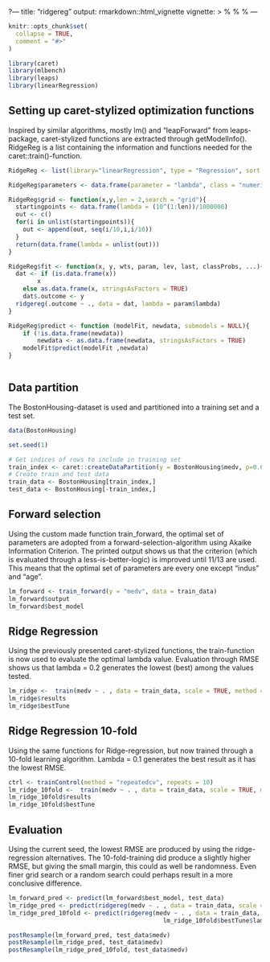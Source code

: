 ?---
title: "ridgereg"
output: rmarkdown::html_vignette
vignette: >
  %\VignetteIndexEntry{ridgereg}
  %\VignetteEngine{knitr::rmarkdown}
  %\VignetteEncoding{UTF-8}
---

```r
knitr::opts_chunk$set(
  collapse = TRUE,
  comment = "#>"
)
```

```r
library(caret)
library(mlbench)
library(leaps)
library(linearRegression)
```

## Setting up caret-stylized optimization functions

Inspired by similar algorithms, mostly lm() and "leapForward" from leaps-package, caret-stylized functions are extracted through getModelInfo(). RidgeReg is a list containing the information and functions needed for the caret::train()-function.

```r
RidgeReg <- list(library="linearRegression", type = "Regression", sort = NULL, prob = NULL)

RidgeReg$parameters <- data.frame(parameter = "lambda", class = "numeric", label = "lambda")

RidgeReg$grid <- function(x,y,len = 2,search = "grid"){
  startingpoints <- data.frame(lambda = (10^(1:len))/1000000)
  out <- c()
  for(i in unlist(startingpoints)){
    out <- append(out, seq(i/10,i,i/10))
  }
  return(data.frame(lambda = unlist(out)))
}

RidgeReg$fit <- function(x, y, wts, param, lev, last, classProbs, ...){
  dat <- if (is.data.frame(x)) 
        x
    else as.data.frame(x, stringsAsFactors = TRUE)
    dat$.outcome <- y
  ridgereg(.outcome ~ ., data = dat, lambda = param$lambda)
}

RidgeReg$predict <- function (modelFit, newdata, submodels = NULL){
    if (!is.data.frame(newdata)) 
        newdata <- as.data.frame(newdata, stringsAsFactors = TRUE)
    modelFit$predict(modelFit ,newdata)
}



```

## Data partition

The BostonHousing-dataset is used and partitioned into a training set and a test set.

```r
data(BostonHousing)

set.seed(1)

# Get indices of rows to include in training set
train_index <- caret::createDataPartition(y = BostonHousing$medv, p=0.6, list=FALSE, times=1)
# Create train and test data
train_data <- BostonHousing[train_index,]
test_data <- BostonHousing[-train_index,]

```

## Forward selection

Using the custom made function train_forward, the optimal set of parameters are adopted from a forward-selection-algorithm using Akaike Information Criterion. The printed output shows us that the criterion (which is evaluated through a less-is-better-logic) is improved until 11/13 are used. This means that the optimal set of parameters are every one except "indus" and "age".

```r
lm_forward <- train_forward(y = "medv", data = train_data)
lm_forward$output
lm_forward$best_model

```

## Ridge Regression

Using the previously presented caret-stylized functions, the train-function is now used to evaluate the optimal lambda value. Evaluation through RMSE shows us that lambda = 0.2 generates the lowest (best) among the values tested.

```r
lm_ridge <-  train(medv ~ . , data = train_data, scale = TRUE, method = RidgeReg, tuneLength = 10)
lm_ridge$results
lm_ridge$bestTune
```

## Ridge Regression 10-fold

Using the same functions for Ridge-regression, but now trained through a 10-fold learning algorithm. Lambda = 0.1 generates the best result as it has the lowest RMSE.

```r
ctrl <- trainControl(method = "repeatedcv", repeats = 10)
lm_ridge_10fold <-  train(medv ~ . , data = train_data, scale = TRUE, method = RidgeReg, tuneLength = 10, trControl = ctrl)
lm_ridge_10fold$results
lm_ridge_10fold$bestTune
```

## Evaluation

Using the current seed, the lowest RMSE are produced by using the ridge-regression alternatives. The 10-fold-training did produce a slightly higher RMSE, but giving the small margin, this could as well be randomness. Even finer grid search or a random search could perhaps result in a more conclusive difference.

```r
lm_forward_pred <- predict(lm_forward$best_model, test_data)
lm_ridge_pred <- predict(ridgereg(medv ~ . , data = train_data, scale = TRUE, lambda = lm_ridge$bestTune$lambda),test_data)
lm_ridge_pred_10fold <- predict(ridgereg(medv ~ . , data = train_data, scale = TRUE, lambda =
                                           lm_ridge_10fold$bestTune$lambda),test_data)

postResample(lm_forward_pred, test_data$medv)
postResample(lm_ridge_pred, test_data$medv)
postResample(lm_ridge_pred_10fold, test_data$medv)
```
